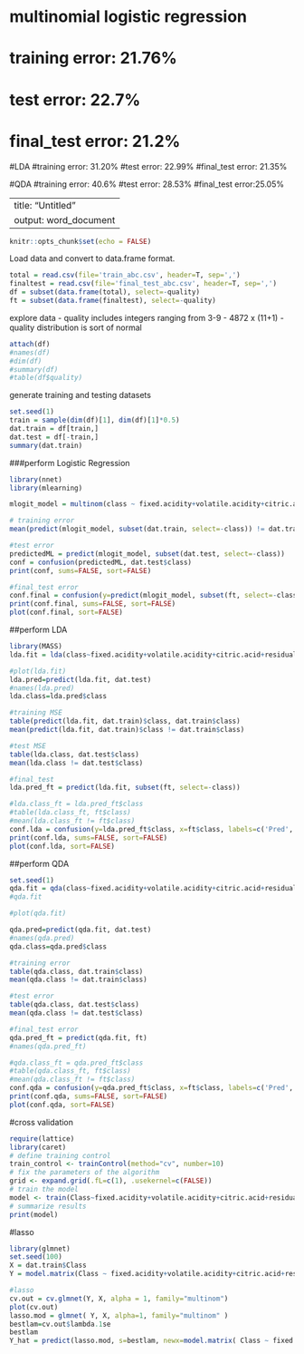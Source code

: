 # multinomial logistic regression
# training error: 21.76%
# test error: 22.7%
# final_test error: 21.2%

#LDA
#training error: 31.20%
#test error: 22.99%
#final_test error: 21.35%

#QDA
#training error: 40.6%
#test error: 28.53%
#final_test error:25.05%

---
title: "Untitled"
output: word_document
---

```r
knitr::opts_chunk$set(echo = FALSE)
```


Load data and convert to data.frame format.
```r
total = read.csv(file='train_abc.csv', header=T, sep=',')
finaltest = read.csv(file='final_test_abc.csv', header=T, sep=',')
df = subset(data.frame(total), select=-quality)
ft = subset(data.frame(finaltest), select=-quality)
```


explore data
- quality includes integers ranging from 3-9
- 4872 x (11+1)
- quality distribution is sort of normal

```r
attach(df)
#names(df)
#dim(df)
#summary(df)
#table(df$quality)
```

generate training and testing datasets

```r
set.seed(1)
train = sample(dim(df)[1], dim(df)[1]*0.5)
dat.train = df[train,]
dat.test = df[-train,]
summary(dat.train)
```

###perform Logistic Regression

```r
library(nnet)
library(mlearning)

mlogit_model = multinom(class ~ fixed.acidity+volatile.acidity+citric.acid+residual.sugar+chlorides+free.sulfur.dioxide+total.sulfur.dioxide+density+pH+sulphates+alcohol,data =dat.train, maxit = 1000) 

# training error
mean(predict(mlogit_model, subset(dat.train, select=-class)) != dat.train$class)

#test error
predictedML = predict(mlogit_model, subset(dat.test, select=-class))
conf = confusion(predictedML, dat.test$class)
print(conf, sums=FALSE, sort=FALSE)

#final_test error
conf.final = confusion(y=predict(mlogit_model, subset(ft, select=-class)), x=ft$class, labels=c('Pred', 'Truth'))
print(conf.final, sums=FALSE, sort=FALSE)
plot(conf.final, sort=FALSE)
```

##perform LDA

```r
library(MASS)
lda.fit = lda(class~fixed.acidity+volatile.acidity+citric.acid+residual.sugar+chlorides+free.sulfur.dioxide+total.sulfur.dioxide+density+pH+sulphates+alcohol, data=dat.train)

#plot(lda.fit)
lda.pred=predict(lda.fit, dat.test)
#names(lda.pred)
lda.class=lda.pred$class

#training MSE
table(predict(lda.fit, dat.train)$class, dat.train$class)
mean(predict(lda.fit, dat.train)$class != dat.train$class)

#test MSE
table(lda.class, dat.test$class)
mean(lda.class != dat.test$class)

#final_test
lda.pred_ft = predict(lda.fit, subset(ft, select=-class))

#lda.class_ft = lda.pred_ft$class
#table(lda.class_ft, ft$class)
#mean(lda.class_ft != ft$class)
conf.lda = confusion(y=lda.pred_ft$class, x=ft$class, labels=c('Pred', 'Truth'))
print(conf.lda, sums=FALSE, sort=FALSE)
plot(conf.lda, sort=FALSE)

```

##perform QDA

```r
set.seed(1)
qda.fit = qda(class~fixed.acidity+volatile.acidity+citric.acid+residual.sugar+chlorides+free.sulfur.dioxide+total.sulfur.dioxide+density+pH+sulphates+alcohol, data = dat.train)
#qda.fit

#plot(qda.fit)

qda.pred=predict(qda.fit, dat.test)
#names(qda.pred)
qda.class=qda.pred$class

#training error
table(qda.class, dat.train$class)
mean(qda.class != dat.train$class)

#test error
table(qda.class, dat.test$class)
mean(qda.class != dat.test$class)

#final_test error
qda.pred_ft = predict(qda.fit, ft)
#names(qda.pred_ft)

#qda.class_ft = qda.pred_ft$class
#table(qda.class_ft, ft$class)
#mean(qda.class_ft != ft$class)
conf.qda = confusion(y=qda.pred_ft$class, x=ft$class, labels=c('Pred', 'Truth'))
print(conf.qda, sums=FALSE, sort=FALSE)
plot(conf.qda, sort=FALSE)


```

#cross validation
```r
require(lattice)
library(caret)
# define training control
train_control <- trainControl(method="cv", number=10)
# fix the parameters of the algorithm
grid <- expand.grid(.fL=c(1), .usekernel=c(FALSE))
# train the model
model <- train(Class~fixed.acidity+volatile.acidity+citric.acid+residual.sugar+chlorides+free.sulfur.dioxide+total.sulfur.dioxide+density+pH+sulphates+alcohol, data=dat.train, trControl=train_control, method="nb", tuneGrid=grid)
# summarize results
print(model)
```




#lasso
```r
library(glmnet)
set.seed(100)
X = dat.train$Class
Y = model.matrix(Class ~ fixed.acidity+volatile.acidity+citric.acid+residual.sugar+chlorides+free.sulfur.dioxide+total.sulfur.dioxide+density+pH+sulphates+alcohol, data=dat.train )

#lasso
cv.out = cv.glmnet(Y, X, alpha = 1, family="multinom")
plot(cv.out)
lasso.mod = glmnet( Y, X, alpha=1, family="multinom" )
bestlam=cv.out$lambda.1se
bestlam
Y_hat = predict(lasso.mod, s=bestlam, newx=model.matrix( Class ~ fixed.acidity+volatile.acidity+citric.acid+residual.sugar+chlorides+free.sulfur.dioxide+total.sulfur.dioxide+density+pH+sulphates+alcohol, data=dat.test ) )

```

